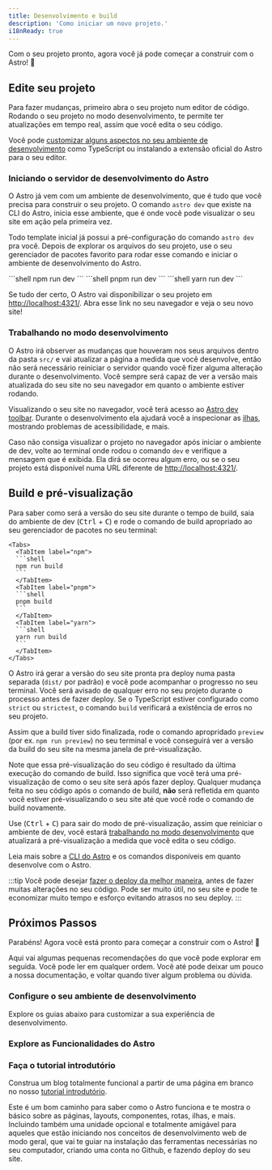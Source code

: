 ```yaml
---
title: Desenvolvimento e build
description: 'Como iniciar um novo projeto.'
i18nReady: true
---
```


Com o seu projeto pronto, agora você já pode começar a construir com o Astro! 🚀

## Edite seu projeto

Para fazer mudanças, primeiro abra o seu projeto num editor de código. Rodando o seu projeto no modo desenvolvimento, te permite ter atualizações em tempo real, assim que você edita o seu código.

Você pode [customizar alguns aspectos no seu ambiente de desenvolvimento](#configure-o-seu-ambiente-de-desenvolvimento) como TypeScript ou instalando a extensão oficial do Astro para o seu editor.

### Iniciando o servidor de desenvolvimento do Astro

O Astro já vem com um ambiente de desenvolvimento, que é tudo que você precisa para construir o seu projeto. O comando `astro dev` que existe na CLI do Astro, inicia esse ambiente, que é onde você pode visualizar o seu site em ação pela primeira vez.

Todo template inicial já possui a pré-configuração do comando `astro dev` pra você. Depois de explorar os arquivos do seu projeto, use o seu gerenciador de pacotes favorito para rodar esse comando e iniciar o ambiente de desenvolvimento do Astro.  

<Tabs>
  <TabItem label="npm">
  ```shell
  npm run dev
  ```
  </TabItem>
  <TabItem label="pnpm">
  ```shell
  pnpm run dev
  ```
  </TabItem>
  <TabItem label="yarn">
  ```shell
  yarn run dev
  ```
  </TabItem>
</Tabs>


Se tudo der certo, O Astro vai disponibilizar o seu projeto em [http://localhost:4321/](http://localhost:4321/). Abra esse link no seu navegador e veja o seu novo site!

### Trabalhando no modo desenvolvimento

O Astro irá observer as mudanças que houveram nos seus arquivos dentro da pasta `src/` e vai atualizar a página a medida que você desenvolve, então não será necessário reiniciar o servidor quando você fizer alguma alteração durante o desenvolvimento. Você sempre será capaz de ver a versão mais atualizada do seu site no seu navegador em quanto o ambiente estiver rodando.

Visualizando o seu site no navegador, você terá acesso ao [Astro dev toolbar](/pt-br/guides/dev-toolbar/). Durante o desenvolvimento ela ajudará você a inspecionar as [ilhas](/pt-br/concepts/islands/), mostrando problemas de acessibilidade, e mais.

Caso não consiga visualizar o projeto no navegador após iniciar o ambiente de dev, volte ao terminal onde rodou o comando `dev` e verifique a mensagem que é exibida. Ela dirá se ocorreu algum erro, ou se o seu projeto está disponível numa URL diferente de [http://localhost:4321/](http://localhost:4321/).

## Build e pré-visualização

Para saber como será a versão do seu site durante o tempo de build, saia do ambiente de dev (<kbd>Ctrl</kbd> + <kbd>C</kbd>) e rode o comando de build apropriado ao seu gerenciador de pacotes no seu terminal:

    <Tabs>
      <TabItem label="npm">
      ```shell
      npm run build
      ```
      </TabItem>
      <TabItem label="pnpm">
      ```shell
      pnpm build
      ```
      </TabItem>
      <TabItem label="yarn">
      ```shell
      yarn run build
      ```
      </TabItem>
    </Tabs>

O Astro irá gerar a versão do seu site pronta pra deploy numa pasta separada (`dist/` por padrão) e você pode acompanhar o progresso no seu terminal. Você será avisado de qualquer erro no seu projeto durante o processo antes de fazer deploy. Se o TypeScript estiver configurado como `strict` ou `strictest`, o comando `build` verificará a existência de erros no seu projeto.

Assim que a build tiver sido finalizada, rode o comando apropridado `preview` (por ex. `npm run preview`) no seu terminal e você conseguirá ver a versão da build do seu site na mesma janela de pré-visualização.

Note que essa pré-visualização do seu código é resultado da última execução do comando de build. Isso significa que você terá uma pré-visualização de como o seu site será após fazer deploy. Qualquer mudança feita no seu código após o comando de build, **não** será refletida em quanto você estiver pré-visualizando o seu site até que você rode o comando de build novamente.

Use (<kbd>Ctrl</kbd> + <kbd>C</kbd>) para sair do modo de pré-visualização, assim que reiniciar o ambiente de dev, você estará [trabalhando no modo desenvolvimento](#trabalhando-no-modo-desenvolvimento) que atualizará a pré-visualização a medida que você edita o seu código.

<ReadMore>Leia mais sobre a [CLI do Astro](/pt-br/reference/cli-reference/) e os comandos disponíveis em quanto desenvolve com o Astro.</ReadMore>

:::tip 
Você pode desejar [fazer o deploy da melhor maneira](/pt-br/guides/deploy/), antes de fazer muitas alterações no seu código. Pode ser muito útil, no seu site e pode te economizar muito tempo e esforço evitando atrasos no seu deploy.
:::

## Próximos Passos

Parabéns! Agora você está pronto para começar a construir com o Astro! 🥳

Aqui vai algumas pequenas recomendações do que você pode explorar em seguida. Você pode ler em qualquer ordem. Você até pode deixar um pouco a nossa documentação, e voltar quando tiver algum problema ou dúvida.

### Configure o seu ambiente de desenvolvimento

Explore os guias abaixo para customizar a sua experiência de desenvolvimento.

<CardGrid>
  <LinkCard
    title="Configuração do editor"
    description="Personalize seu editor de código para melhorar a experiência de desenvolvedor Astro e destravar novas funcionalidades."
    href="/pt-br/editor-setup/"
  />
  <LinkCard
    title="Barra de Ferramentas de Desenvolvimento"
    description="Explore as mais úteis funcionalidades da barra de ferramentas de desenvolvimento."
    href="/pt-br/guides/dev-toolbar/"
  />
  <LinkCard
    title="Configurando TypeScript"
    description="Configure opções de tipagem, IntelliSense, e mais."
    href="/pt-br/guides/typescript/"
  />
</CardGrid>

### Explore as Funcionalidades do Astro

<CardGrid>
  <LinkCard
    title="Estrutura de Projetos"
    description="Aprenda mais sobre a estrutura de arquivos do Astro no nosso guia de estrutura de projeto."
    href="/pt-br/basics/project-structure/"
  />
  <LinkCard
    title="Crie coleções de conteúdo"
    description="Adicione conteúdos ao seu site com frontmatter, validação e tipagem segura."
    href="/pt-br/guides/content-collections/"
  />
    <LinkCard
    title="Adicione transicão entre visualizações"
    description="Crie páginas com transições e animações suaves."
    href="/pt-br/guides/view-transitions/"
  />
  <LinkCard
    title="Aprenda mais sobre ilhas"
    description="Leia sobre a arquitetura de islands do Astro."
    href="/pt-br/concepts/islands/"
  />
</CardGrid>

### Faça o tutorial introdutório

Construa um blog totalmente funcional a partir de uma página em branco no nosso [tutorial introdutório](/pt-br/tutorial/0-introduction/).

Este é um bom caminho para saber como o Astro funciona e te mostra o básico sobre as páginas, layouts, componentes, rotas, ilhas, e mais. Incluindo também uma unidade opcional e totalmente amigável para aqueles que estão iniciando nos conceitos de desenvolvimento web de modo geral, que vai te guiar na instalação das ferramentas necessárias no seu computador, criando uma conta no Github, e fazendo deploy do seu site.

